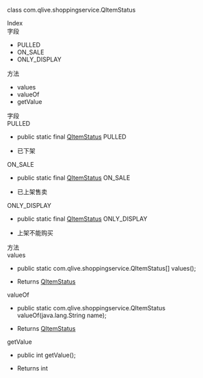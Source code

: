 <link rel="stylesheet" type="text/css" href="https://docs.qnsdk.com/styles/doc-v4-api.css" />
<div class="rtc-doc rtc-doc-page" id="rtc-doc">
<section class="rtc-doc-panel rtc-doc-describe rtc-doc-note">
                <p>class com.qlive.shoppingservice.QItemStatus</p>
                <p></p>
</section>
            <div class="rtc-doc-page-wrap">Index</div>
<section class="rtc-doc-panel">
        <div class="rtc-doc-page-title">字段</div>
        <ul class="rtc-doc-catalogue">
                <li><a onClick='document.location.replace(`${document.location.protocol}//${document.location.host}${document.location.pathname}${document.location.search}#PULLED`)'>PULLED</a></li>
                <li><a onClick='document.location.replace(`${document.location.protocol}//${document.location.host}${document.location.pathname}${document.location.search}#ON_SALE`)'>ON_SALE</a></li>
                <li><a onClick='document.location.replace(`${document.location.protocol}//${document.location.host}${document.location.pathname}${document.location.search}#ONLY_DISPLAY`)'>ONLY_DISPLAY</a></li>
        </ul>
        <div class="rtc-doc-page-title">方法</div>
        <ul class="rtc-doc-catalogue">
                <li><a onClick='document.location.replace(`${document.location.protocol}//${document.location.host}${document.location.pathname}${document.location.search}#values`)'>values</a></li>
                <li><a onClick='document.location.replace(`${document.location.protocol}//${document.location.host}${document.location.pathname}${document.location.search}#valueOf`)'>valueOf</a></li>
                <li><a onClick='document.location.replace(`${document.location.protocol}//${document.location.host}${document.location.pathname}${document.location.search}#getValue`)'>getValue</a></li>
        </ul>
</section>
<div class="rtc-doc-page-wrap">字段</div>
<section class="rtc-doc-panel">
<div class="rtc-doc-page-title rtc-doc-antor" id="PULLED">PULLED</div>
<ul class="rtc-doc-page-container">
        <li class="rtc-doc-sign-signature">public static final <a href='https://developer.qiniu.com/lowcode/api/12129/QItemStatus'>QItemStatus</a> PULLED</li>
    </li>
<li class="rtc-doc-page-description">
    <div class="rtc-doc-desc-wrap">
        <p>已下架</p>
    </div>
</li>
</ul>
</section>
<section class="rtc-doc-panel">
<div class="rtc-doc-page-title rtc-doc-antor" id="ON_SALE">ON_SALE</div>
<ul class="rtc-doc-page-container">
        <li class="rtc-doc-sign-signature">public static final <a href='https://developer.qiniu.com/lowcode/api/12129/QItemStatus'>QItemStatus</a> ON_SALE</li>
    </li>
<li class="rtc-doc-page-description">
    <div class="rtc-doc-desc-wrap">
        <p>已上架售卖</p>
    </div>
</li>
</ul>
</section>
<section class="rtc-doc-panel">
<div class="rtc-doc-page-title rtc-doc-antor" id="ONLY_DISPLAY">ONLY_DISPLAY</div>
<ul class="rtc-doc-page-container">
        <li class="rtc-doc-sign-signature">public static final <a href='https://developer.qiniu.com/lowcode/api/12129/QItemStatus'>QItemStatus</a> ONLY_DISPLAY</li>
    </li>
<li class="rtc-doc-page-description">
    <div class="rtc-doc-desc-wrap">
        <p>上架不能购买</p>
    </div>
</li>
</ul>
</section>
<div class="rtc-doc-page-wrap">方法</div>
<section class="rtc-doc-panel">
<div class="rtc-doc-page-title rtc-doc-antor" id="values">values</div>
<ul class="rtc-doc-page-container">
        <li class="rtc-doc-sign-signature">
public static com.qlive.shoppingservice.QItemStatus[] values();</li>
    </li>
<li class="rtc-doc-page-description">
    <div class="rtc-doc-desc-wrap">
        <p></p>
    </div>
    <div class="rtc-doc-returns-title">Returns <span><a href='https://developer.qiniu.com/lowcode/api/12129/QItemStatus'>QItemStatus</a></span></div>
</li>
</ul>
</section>
<section class="rtc-doc-panel">
<div class="rtc-doc-page-title rtc-doc-antor" id="valueOf">valueOf</div>
<ul class="rtc-doc-page-container">
        <li class="rtc-doc-sign-signature">
public static com.qlive.shoppingservice.QItemStatus valueOf(java.lang.String name);</li>
    </li>
<li class="rtc-doc-page-description">
    <div class="rtc-doc-desc-wrap">
        <p></p>
    </div>
    <div class="rtc-doc-returns-title">Returns <span><a href='https://developer.qiniu.com/lowcode/api/12129/QItemStatus'>QItemStatus</a></span></div>
</li>
</ul>
</section>
<section class="rtc-doc-panel">
<div class="rtc-doc-page-title rtc-doc-antor" id="getValue">getValue</div>
<ul class="rtc-doc-page-container">
        <li class="rtc-doc-sign-signature">
public int getValue();</li>
    </li>
<li class="rtc-doc-page-description">
    <div class="rtc-doc-desc-wrap">
        <p></p>
    </div>
    <div class="rtc-doc-returns-title">Returns <span>int</span></div>
</li>
</ul>
</section>
</div>




